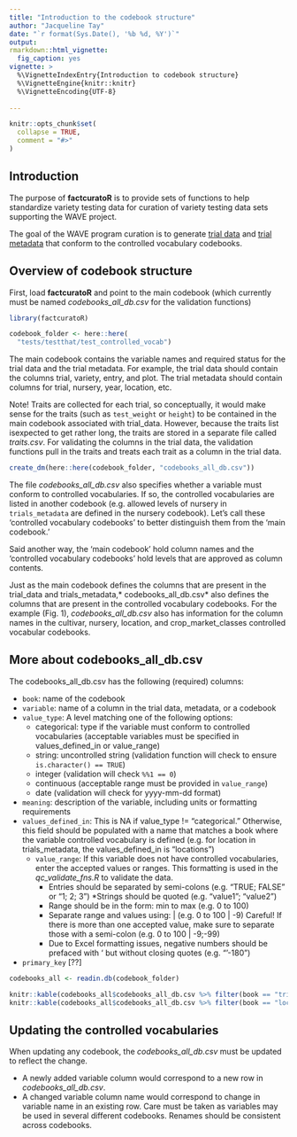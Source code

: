 ```yaml
---
title: "Introduction to the codebook structure"
author: "Jacqueline Tay"
date: "`r format(Sys.Date(), '%b %d, %Y')`"
output: 
rmarkdown::html_vignette:
  fig_caption: yes
vignette: >
  %\VignetteIndexEntry{Introduction to codebook structure}
  %\VignetteEngine{knitr::knitr}
  %\VignetteEncoding{UTF-8}
  
---
```


```r
knitr::opts_chunk$set(
  collapse = TRUE,
  comment = "#>"
)
```

## Introduction

The purpose of **factcuratoR** is to provide sets of functions to help standardize variety testing data for curation of variety testing data sets supporting the WAVE project.

The goal of the WAVE program curation is to generate <u>trial data</u> and <u>trial metadata</u> that conform to the controlled vocabulary codebooks.

## Overview of codebook structure

First, load **factcuratoR** and point to the main codebook (which currently must 
be named *codebooks_all_db.csv* for the validation functions)

```r
library(factcuratoR)

codebook_folder <- here::here(
  "tests/testthat/test_controlled_vocab")
```

The main codebook contains the variable names and required status for the trial data and the trial metadata. For example, the trial data should contain the columns trial, variety, entry, and plot. The trial metadata should contain columns for
trial, nursery, year, location, etc.

<span class="important"> Note! </span> Traits are collected for each trial, so conceptually, it would make sense for the traits (such as `test_weight` or `height`) to be contained in the main codebook associated with trial_data. However, because the traits list isexpected to get rather long, the traits are stored in a separate file called 
*traits.csv*.  For validating the columns in the trial data, the validation 
functions pull in the traits and treats each trait as a column in the trial data.

```r
create_dm(here::here(codebook_folder, "codebooks_all_db.csv"))
```

The file *codebooks_all_db.csv* also specifies whether a variable must conform to 
controlled vocabularies. If so, the controlled vocabularies are listed
in another codebook (e.g. allowed levels of nursery in `trials_metadata`
are defined in the nursery codebook).  Let's call these 'controlled vocabulary
codebooks' to better distinguish them from the 'main codebook.'

Said another way, the 'main codebook' hold column names and the 'controlled 
vocabulary codebooks' hold levels that are approved as column contents.

Just as the main codebook defines the columns that are present in the trial_data and trials_metadata,* codebooks_all_db.csv* also defines the columns that are present in the controlled vocabulary codebooks.  For the example (Fig. 1), *codebooks_all_db.csv* also has information for the column names in the cultivar, nursery, location, and crop_market_classes controlled vocabular codebooks.

## More about codebooks_all_db.csv

The codebooks_all_db.csv has the following (required) columns:

* `book`: name of the codebook  
* `variable`: name of a column in the trial data, metadata, or a codebook  
* `value_type`: A level matching one of the following options:  
  * categorical: type if the variable must conform to controlled vocabularies 
(acceptable variables must be specified in values_defined_in or value_range)  
  * string: uncontrolled string (validation function will check to ensure `is.character() == TRUE`)  
  * integer (validation will check `%%1 == 0`)  
  * continuous (acceptable range must be provided in `value_range`)  
  * date (validation will check for yyyy-mm-dd format)  
* `meaning`: description of the variable, including units or formatting requirements
* `values_defined_in`: This is NA if value_type != "categorical." Otherwise, 
this field should be populated with a name that matches a book where the variable
controlled vocabulary is defined 
(e.g. for location in trials_metadata, the values_defined_in is "locations")
  * `value_range`: If this variable does not have controlled vocabularies, enter the accepted values or ranges.  This formatting is used in the *qc_validate_fns.R* to validate the data.   
    * Entries should be separated by semi-colons (e.g. "TRUE; FALSE" or "1; 2; 3")
    *Strings should be quoted (e.g. “value1”; “value2”)  
    * Range should be in the form: min to max (e.g. 0 to 100) 
    * Separate range and values using: | (e.g. 0 to 100 | -9)
    Careful! If there is more than one accepted value, make sure to separate those
    with a semi-colon (e.g. 0 to 100 | -9;-99)
    * Due to Excel formatting issues, negative numbers should be prefaced with ‘ but without closing quotes (e.g. "‘-180")
* `primary_key` [??]


```r
codebooks_all <- readin.db(codebook_folder)

knitr::kable(codebooks_all$codebooks_all_db.csv %>% filter(book == "trial_data"))
knitr::kable(codebooks_all$codebooks_all_db.csv %>% filter(book == "locations"))
```

## Updating the controlled vocabularies

When updating any codebook, the *codebooks_all_db.csv* must be updated to reflect the change.    

* A newly added variable column would correspond to a new row in *codebooks_all_db.csv*.  
* A changed variable column name would correspond to change in variable name in an existing row.  Care must be taken as variables may be used in several different codebooks. Renames should be consistent across codebooks.   

